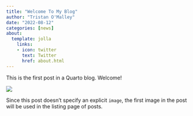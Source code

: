 ```yaml
---
title: "Welcome To My Blog"
author: "Tristan O'Malley"
date: "2022-08-12"
categories: [news]
about:
  template: jolla
    links:
    - icon: twitter
      text: Twitter
      href: about.html
---
```


This is the first post in a Quarto blog. Welcome!

![](thumbnail.jpg)

Since this post doesn't specify an explicit `image`, the first image in the post will be used in the listing page of posts.